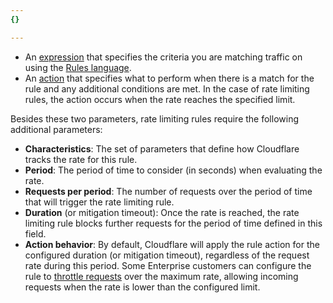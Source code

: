 ```yaml
---
{}

---
```


* An [expression](/ruleset-engine/rules-language/expressions/) that specifies the criteria you are matching traffic on using the [Rules language](/ruleset-engine/rules-language/).
* An [action](/ruleset-engine/rules-language/actions/) that specifies what to perform when there is a match for the rule and any additional conditions are met. In the case of rate limiting rules, the action occurs when the rate reaches the specified limit.

Besides these two parameters, rate limiting rules require the following additional parameters:

* **Characteristics**: The set of parameters that define how Cloudflare tracks the rate for this rule.
* **Period**: The period of time to consider (in seconds) when evaluating the rate.
* **Requests per period**: The number of requests over the period of time that will trigger the rate limiting rule.
* **Duration** (or mitigation timeout): Once the rate is reached, the rate limiting rule blocks further requests for the period of time defined in this field.
* **Action behavior**: By default, Cloudflare will apply the rule action for the configured duration (or mitigation timeout), regardless of the request rate during this period. Some Enterprise customers can configure the rule to [throttle requests](/waf/rate-limiting-rules/parameters/#with-the-following-behavior) over the maximum rate, allowing incoming requests when the rate is lower than the configured limit.
